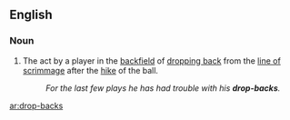 ==English==

===Noun===
{{plural of|drop-back}}
# {{American football}} The act by a player in the [[backfield]] of [[drop back|dropping back]] from the [[line of scrimmage]] after the [[hike]] of the ball.
#:''For the last few plays he has had trouble with his '''drop-backs'''.''

[[ar:drop-backs]]